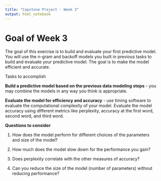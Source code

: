 ```yaml
---
title: "Capstone Project - Week 3"
output: html_notebook
---
```


# Goal of Week 3

The goal of this exercise is to build and evaluate your first predictive model. You will use the n-gram and backoff models you built in previous tasks to build and evaluate your predictive model. The goal is to make the model efficient and accurate.

Tasks to accomplish

**Build a predictive model based on the previous data modeling steps** - you may combine the models in any way you think is appropriate.

**Evaluate the model for efficiency and accuracy** - use timing software to evaluate the computational complexity of your model. Evaluate the model accuracy using different metrics like perplexity, accuracy at the first word, second word, and third word.

**Questions to consider**

1) How does the model perform for different choices of the parameters and size of the model?

2) How much does the model slow down for the performance you gain?

3) Does perplexity correlate with the other measures of accuracy?

4) Can you reduce the size of the model (number of parameters) without reducing performance?
